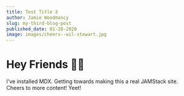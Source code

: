 ```yaml
---
title: Test Title 3
author: Jamie Woodmancy
slug: my-third-blog-post
published_date: 01-28-2020
image: images/cheers--wil-stewart.jpg
---
```


# Hey Friends 👋🏼

I've installed MDX. Getting towards making this a real JAMStack site. Cheers to more content! Yeet!